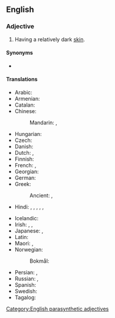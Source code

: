 ==English==

===Adjective===
{{en-adj|head=[[dark]]-[[skinned]]}}

# Having a relatively dark [[skin]].

====Synonyms====
* {{l|en|swarthy}}

====Translations====
{{trans-top|having dark skin}}
* Arabic: {{t|ar|أسمر|tr=ʾasmar}}  
* Armenian: {{t+|hy|թուխ}}
* Catalan: {{t+|ca|bru}}
* Chinese:
*: Mandarin: {{t|cmn|[[暗色]][[皮膚]][[的]]}}, {{t|cmn|[[暗色]][[皮肤]][[的]]|tr=ànsè pífū de}}
* Hungarian: {{t+|hu|napbarnított}}
* Czech: {{t+|cs|snědý}}
* Danish: {{t|da|mørklødet}}
* Dutch: {{t|nl|donkerhuidig}}, {{t+|nl|donker}}
* Finnish: {{t+|fi|tummaihoinen}}
* French: {{t+|fr|basané}}, {{t+|fr|bronzé}}
* Georgian: {{t|ka|მუქი}}
* German: {{t+|de|dunkelhäutig}}
* Greek:
*: Ancient: {{t|grc|ὀρφνός}}, {{t|grc|περκνός}}
* Hindi: {{t|hi|हब्शी}}, {{t+|hi|हबशी}}, {{t+|hi|हबसी}}, {{t+|hi|काला}}, {{t+|hi|सियाह}}, {{t+|hi|कृष्ण}}
{{trans-mid}}
* Icelandic: {{t|is|hörundsdökkur}}
* Irish: {{t|ga|coirtithe}}, {{t|ga|dubh sa chraiceann}}, {{t|ga|dorcha sa chraiceann}}
* Japanese: {{t|ja|浅黒い|tr=asaguroi}}, {{t|ja|色黒|alt=色黒な|tr=いろぐろな, iroguro-na}}
* Latin: {{t+|la|aquilus}}
* Maori: {{t|mi|kiri waitutu}}, {{t|mi|kirimangu}}
* Norwegian:
*: Bokmål: {{t|nb|mørkhudet}}
* Persian: {{t|fa|سیاه‌چرده|tr=siyâh-čorde|sc=fa-Arab}}, {{t+|fa|اسمر|tr=asmar|sc=fa-Arab}}
* Russian: {{t+|ru|темноко́жий}}, {{t+|ru|сму́глый}}
* Spanish: {{t+|es|moreno}}
* Swedish: {{t+|sv|mörkhyad}}
* Tagalog: {{t|tl|swarang iyong}}
{{trans-bottom}}

[[Category:English parasynthetic adjectives]]